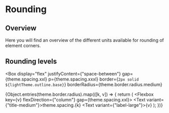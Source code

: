 
<Meta title="Foundations/Rounding" />

# Rounding

## Overview

Here you will find an overview of the different units available for rounding of element corners.

## Rounding levels

<Box
  display="flex"
  justifyContent={"space-between"}
  gap={theme.spacing.xxl}
  p={theme.spacing.xxxl}
  border={`2px solid ${lightTheme.outline.base}`}
  borderRadius={theme.border.radius.medium}
>
  {Object.entries(theme.border.radius).map(([k, v]) => {
    return (
      <Flexbox key={v} flexDirection={"column"} gap={theme.spacing.xxl}>
        <Box borderRadius={v} border="2px solid red" width="100px" height="100px" p={theme.spacing.l} />
        <Flexbox flexDirection="column" gap={theme.spacing.l}>
          <Text variant={"title-medium"}>theme.spacing.{k}</Text>
          <Text variant={"label-large"}>{v}</Text>
        </Flexbox>
      </Flexbox>
    );
  })}
</Box>
